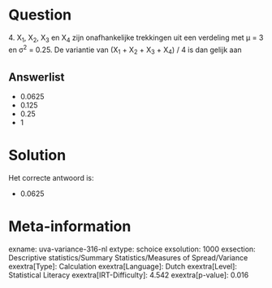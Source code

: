 Question
========

4\. X~1~, X~2~, X~3~ en X~4~ zijn onafhankelijke trekkingen uit een
verdeling met μ = 3 en σ^2^ = 0.25. De variantie van (X~1~ + X~2~ +
X~3~ + X~4~) / 4 is dan gelijk aan


Answerlist
----------

* 0.0625
* 0.125
* 0.25
* 1

Solution
========

Het correcte antwoord is: 

* 0.0625

Meta-information
================
exname: uva-variance-316-nl
extype: schoice
exsolution: 1000
exsection: Descriptive statistics/Summary Statistics/Measures of Spread/Variance
exextra[Type]: Calculation
exextra[Language]: Dutch
exextra[Level]: Statistical Literacy
exextra[IRT-Difficulty]: 4.542
exextra[p-value]: 0.016
